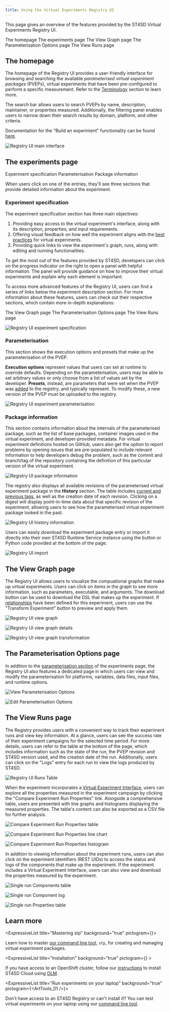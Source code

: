 ```yaml
---
title: Using the Virtual Experiments Registry UI
---
```



<!--

  Copyright IBM Inc. All Rights Reserved.
  SPDX-License-Identifier: Apache-2.0

-->

<PageDescription>

This page gives an overview of the features provided by the ST4SD Virtual
Experiments Registry UI.

</PageDescription>

<AnchorLinks>
  <AnchorLink>The homepage</AnchorLink>
  <AnchorLink>The experiments page</AnchorLink>
  <AnchorLink>The View Graph page</AnchorLink>
  <AnchorLink>The Parameterisation Options page</AnchorLink>
  <AnchorLink>The View Runs page</AnchorLink>
</AnchorLinks>

## The homepage

The homepage of the Registry UI provides a user-friendly interface for browsing
and searching the available _parameterised virtual experiment packages_ (PVEPs),
virtual experiments that have been pre-configured to perform a specific
measurement. Refer to the [Terminology](/concepts#terminology) section to learn
more.

The search bar allows users to search PVEPs by name, description, maintainer, or
properties measured. Additionally, the filtering panel enables users to narrow
down their search results by domain, platform, and other criteria.

<InlineNotification>

Documentation for the "Build an experiment" functionality can be found
[here](/build-experiments-registry-ui).

</InlineNotification>

<Accordion>

  <AccordionItem title="View Screenshot">

![Registry UI main interface](../assets/images/using-the-ve-registry-ui/ve-registry-ui-main.png)

  </AccordionItem>

</Accordion>

## The experiments page

<AnchorLinks small>
  <AnchorLink>Experiment specification</AnchorLink>
  <AnchorLink>Parameterisation</AnchorLink>
  <AnchorLink>Package information</AnchorLink>
</AnchorLinks>

When users click on one of the entries, they'll see three sections that provide
detailed information about the experiment.

### Experiment specification

The experiment specification section has three main objectives:

1. Providing easy access to the virtual experiment's interface, along with its
   description, properties, and input requirements.
2. Offering visual feedback on how well the experiment aligns with the
   [best practices](/virtual-experiment-developer-best-practices) for virtual
   experiments.
3. Providing quick links to view the experiment's graph, runs, along with
   editing and running functionalities.

To get the most out of the features provided by ST4SD, developers can click on
the progress indicator on the right to open a panel with helpful information.
The panel will provide guidance on how to improve their virtual experiments and
explain why each element is important.

To access more advanced features of the Registry UI, users can find a series of
links below the experiment description section. For more information about these
features, users can check out their respective sections, which contain more
in-depth explanations:

<AnchorLinks small>
  <AnchorLink>The View Graph page</AnchorLink>
  <AnchorLink>The Parameterisation Options page</AnchorLink>
  <AnchorLink>The View Runs page</AnchorLink>
</AnchorLinks>

<Accordion>

  <AccordionItem title="View Screenshot">

![Registry UI experiment specification](../assets/images/using-the-ve-registry-ui/ve-registry-ui-experiment-specification.png)

  </AccordionItem>

</Accordion>

### Parameterisation

This section shows the execution options and presets that make up the
parameterisation of the PVEP.

**Execution options** represent values that users can set at runtime to override
defaults. Depending on the parameterisation, users may be able to set arbitrary
values or only choose from a list of values set by the developer. **Presets**,
instead, are parameters that were set when the PVEP was
[added](/creating-a-parameterised-package) to the registry, and typically
represent. To modify these, a new version of the PVEP must be uploaded to the
registry.

<Accordion>

  <AccordionItem title="View Screenshot">

![Registry UI experiment parameterisation](../assets/images/using-the-ve-registry-ui/ve-registry-ui-experiment-parameterisation.png)

  </AccordionItem>

</Accordion>

### Package information

This section contains information about the internals of the parameterised
package, such as the list of base packages, container images used in the virtual
experiment, and developer-provided metadata. For virtual experiment definitions
hosted on GitHub, users also get the option to report problems by opening issues
that are pre-populated to include relevant information to help developers debug
the problem, such as the commit and branch/tag of the repository containing the
definition of this particular version of the virtual experiment.

<Accordion>

  <AccordionItem title="View Screenshot">

![Registry UI package information](../assets/images/using-the-ve-registry-ui/ve-registry-ui-package-information.png)

  </AccordionItem>

</Accordion>

The registry also displays all available revisions of the parameterised virtual
experiment package in the **History** section. The table includes
[current and previous tags](/creating-a-parameterised-package#package-tags), as
well as the creation date of each revision. Clicking on a digest will display
point-in-time data about that specific revision of the experiment, allowing
users to see how the parameterised virtual experiment package looked in the
past.

<Accordion>

  <AccordionItem title="View Screenshot">

![Registry UI history information](../assets/images/using-the-ve-registry-ui/ve-registry-ui-history.png)

  </AccordionItem>

</Accordion>

Users can easily download the experiment package entry or import it directly
into their own ST4SD Runtime Service instance using the button or Python code
provided at the bottom of the page.

<Accordion>

  <AccordionItem title="View Screenshot">

![Registry UI import](../assets/images/using-the-ve-registry-ui/ve-registry-ui-import.png)

  </AccordionItem>

</Accordion>

## The View Graph page

The Registry UI allows users to visualize the compuational graphs that make up
virtual experiments. Users can click on items in the graph to see more
information, such as parameters, executable, and arguments. The download button
can be used to download the DSL that makes up the experiment. If
[relationships](/using-graph-relationships) have been defined for this
experiment, users can use the "Transform Experiment" button to preview and apply
them.

<Accordion>

  <AccordionItem title="View Screenshots">

<ImageGallery>
<ImageGalleryImage alt="View Graph UI" title="View Graph UI" col={4}>

![Registry UI view graph](../assets/images/using-the-ve-registry-ui/ve-registry-ui-view-graph.png)

</ImageGalleryImage>

<ImageGalleryImage  alt="View Graph UI details" title="View Graph UI details" col={4}>

![Registry UI view graph details](../assets/images/using-the-ve-registry-ui/ve-registry-ui-view-graph-details.png)

</ImageGalleryImage>

<ImageGalleryImage  alt="View Graph Apply Transformation" title="View Graph Apply Transformation" col={4}>

![Registry UI view graph transformation](../assets/images/using-the-ve-registry-ui/ve-registry-ui-view-graph-transformation.png)

</ImageGalleryImage>

</ImageGallery>

  </AccordionItem>

</Accordion>

## The Parameterisation Options page

In addition to the [parameterisation section](#parameterisation) of the
experiments page, the Registry UI also features a dedicated page in which users
can view and modify the parameterisation for platforms, variables, data files,
input files, and runtime options.

<Accordion>

  <AccordionItem title="View Screenshots">

<ImageGallery>
<ImageGalleryImage alt="View Parameterisation Options" title="View Parameterisation Options" col={4}>

![View Parameterisation Options](../assets/images/using-the-ve-registry-ui/ve-registry-ui-parameterisation-viewing.png)

</ImageGalleryImage>

<ImageGalleryImage alt="Edit Parameterisation Options" title="Edit Parameterisation Options" col={4}>

![Edit Parameterisation Options](../assets/images/using-the-ve-registry-ui/ve-registry-ui-parameterisation-editing.png)

</ImageGalleryImage>

</ImageGallery>

  </AccordionItem>

</Accordion>

## The View Runs page

The Registry provides users with a convenient way to track their experiment runs
and view key information. At a glance, users can see the success rate of their
experiment campaigns for the selected time period. For more details, users can
refer to the table at the bottom of the page, which includes information such as
the state of the run, the PVEP revision and ST4SD version used, and the creation
date of the run. Additionally, users can click on the "Logs" entry for each run
to view the logs produced by ST4SD.

<Accordion>

  <AccordionItem title="View Screenshot">

![Registry UI Runs Table](../assets/images/using-the-ve-registry-ui/ve-registry-ui-view-runs-table.png)

  </AccordionItem>

</Accordion>

When the experiment incorporates a
[Virtual Experiment Interface](/writing-a-virtual-experiment-interface/), users
can explore all the properties measured in the experiment campaign by clicking
the "Compare Experiment Run Properties" link. Alongside a comprehensive table,
users are presented with line graphs and histograms displaying the measured
properties. The table's content can also be exported as a CSV file for further
analysis.

<Accordion>

  <AccordionItem title="View Screenshots">

<ImageGallery>
<ImageGalleryImage alt="Compare Experiment Run Properties table" title="Compare Experiment Run Properties table" col={4}>

![Compare Experiment Run Properties table](../assets/images/using-the-ve-registry-ui/ve-registry-ui-view-runs-table-properties-table.png)

</ImageGalleryImage>

<ImageGalleryImage alt="Compare Experiment Run Properties line chart" title="Compare Experiment Run Properties line chart" col={4}>

![Compare Experiment Run Properties line chart](../assets/images/using-the-ve-registry-ui/ve-registry-ui-view-runs-table-properties-table-line-chart.png)

</ImageGalleryImage>

<ImageGalleryImage alt="Compare Experiment Run Properties histogram" title="Compare Experiment Run Properties histogram" col={4}>

![Compare Experiment Run Properties histogram](../assets/images/using-the-ve-registry-ui/ve-registry-ui-view-runs-table-properties-table-histogram.png)

</ImageGalleryImage>

</ImageGallery>

  </AccordionItem>

</Accordion>

In addition to viewing information about the experiment runs, users can also
click on the experiment identifiers (REST UIDs) to access the status and logs of
the components that make up the experiment. If the experiment includes a Virtual
Experiment Interface, users can also view and download the properties measured
by the experiment.

<Accordion>

  <AccordionItem title="View Screenshots">

<ImageGallery>
<ImageGalleryImage alt="Single run Components table" title="Single run Components table" col={4}>

![Single run Components table](../assets/images/using-the-ve-registry-ui/ve-registry-ui-view-runs-table-single-run-table.png)

</ImageGalleryImage>

<ImageGalleryImage alt="Single run Component log" title="Single run Component log" col={4}>

![Single run Component log](../assets/images/using-the-ve-registry-ui/ve-registry-ui-view-runs-table-single-run-component-log.png)

</ImageGalleryImage>

<ImageGalleryImage alt="Single run Properties table" title="Single run Properties table" col={4}>

![Single run Properties table](../assets/images/using-the-ve-registry-ui/ve-registry-ui-view-runs-table-single-run-properties.png)

</ImageGalleryImage>

</ImageGallery>

  </AccordionItem>

</Accordion>

## Learn more

<div className="expressive-content-list-group">

  <ExpressiveList 
    title="Mastering stp"
    background="true"
    pictogram={<Tools />}>

Learn how to master [our command line tool](/stp), `stp`, for creating and
managing virtual experiment packages.

  </ExpressiveList>

  <ExpressiveList
    title="Installation"
    background="true"
    pictogram={<Kubernetes />}
    >

If you have access to an OpenShift cluster, follow our
[instructions](/installation#install-on-kubernetes-and-openshift) to install
ST4SD Cloud using <a href="https://olm.operatorframework.io/">OLM</a>.

  </ExpressiveList>

  <ExpressiveList
    title="Run experiments on your laptop"
    background="true"
    pictogram={<ArtTools_01 />}>

Don't have access to an ST4SD Registry or can't install it? You can test virtual
experiments on your laptop using our [command line tool](/direct-run).

  </ExpressiveList>

</div>
